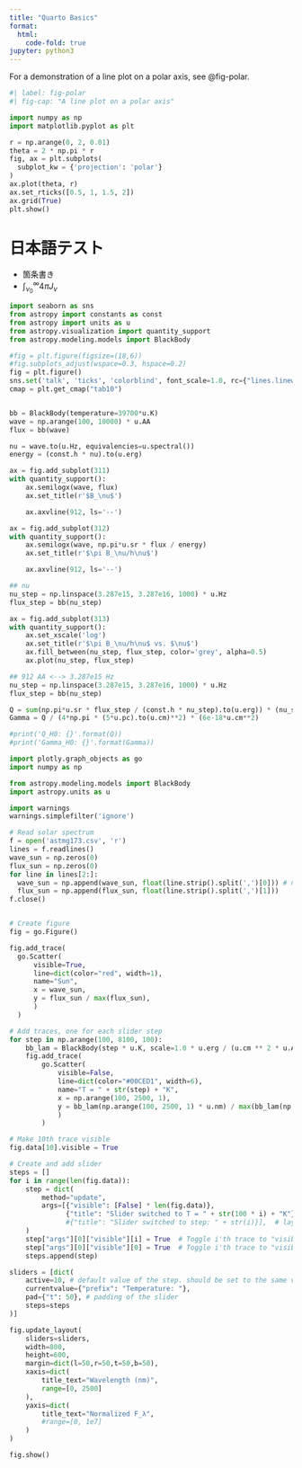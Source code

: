 ```yaml
---
title: "Quarto Basics"
format:
  html:
    code-fold: true
jupyter: python3
---
```


For a demonstration of a line plot on a polar axis, see @fig-polar.

```python
#| label: fig-polar
#| fig-cap: "A line plot on a polar axis"

import numpy as np
import matplotlib.pyplot as plt

r = np.arange(0, 2, 0.01)
theta = 2 * np.pi * r
fig, ax = plt.subplots(
  subplot_kw = {'projection': 'polar'} 
)
ax.plot(theta, r)
ax.set_rticks([0.5, 1, 1.5, 2])
ax.grid(True)
plt.show()
```

# 日本語テスト
- 箇条書き
- $\displaystyle \int_{\nu_0}^\infty 4\pi J_\nu$


```python

import seaborn as sns
from astropy import constants as const
from astropy import units as u
from astropy.visualization import quantity_support
from astropy.modeling.models import BlackBody

#fig = plt.figure(figsize=(18,6))
#fig.subplots_adjust(wspace=0.3, hspace=0.2)
fig = plt.figure()
sns.set('talk', 'ticks', 'colorblind', font_scale=1.0, rc={"lines.linewidth": 1.5, 'grid.linestyle': '--'})
cmap = plt.get_cmap("tab10")


bb = BlackBody(temperature=39700*u.K)
wave = np.arange(100, 10000) * u.AA
flux = bb(wave)

nu = wave.to(u.Hz, equivalencies=u.spectral())
energy = (const.h * nu).to(u.erg)

ax = fig.add_subplot(311)
with quantity_support():
    ax.semilogx(wave, flux)
    ax.set_title(r'$B_\nu$')

    ax.axvline(912, ls='--')

ax = fig.add_subplot(312)
with quantity_support():
    ax.semilogx(wave, np.pi*u.sr * flux / energy)
    ax.set_title(r'$\pi B_\nu/h\nu$')

    ax.axvline(912, ls='--')

## nu
nu_step = np.linspace(3.287e15, 3.287e16, 1000) * u.Hz
flux_step = bb(nu_step)

ax = fig.add_subplot(313)
with quantity_support():
    ax.set_xscale('log')
    ax.set_title(r'$\pi B_\nu/h\nu$ vs. $\nu$')
    ax.fill_between(nu_step, flux_step, color='grey', alpha=0.5)
    ax.plot(nu_step, flux_step)

## 912 AA <--> 3.287e15 Hz
nu_step = np.linspace(3.287e15, 3.287e16, 1000) * u.Hz
flux_step = bb(nu_step)

Q = sum(np.pi*u.sr * flux_step / (const.h * nu_step).to(u.erg)) * (nu_step[1] - nu_step[0]) * (10. * (696340*u.km).to(u.cm))**2 * 4*np.pi # 10太陽半径を仮定
Gamma = Q / (4*np.pi * (5*u.pc).to(u.cm)**2) * (6e-18*u.cm**2)

#print('Q_H0: {}'.format(Q))
#print('Gamma_H0: {}'.format(Gamma))
```


```python
import plotly.graph_objects as go
import numpy as np

from astropy.modeling.models import BlackBody
import astropy.units as u

import warnings
warnings.simplefilter('ignore')

# Read solar spectrum
f = open('astmg173.csv', 'r')
lines = f.readlines()
wave_sun = np.zeros(0)
flux_sun = np.zeros(0)
for line in lines[2:]:
  wave_sun = np.append(wave_sun, float(line.strip().split(',')[0])) # nm
  flux_sun = np.append(flux_sun, float(line.strip().split(',')[1]))
f.close()


# Create figure
fig = go.Figure()

fig.add_trace(
  go.Scatter(
      visible=True,
      line=dict(color="red", width=1),
      name="Sun",
      x = wave_sun,
      y = flux_sun / max(flux_sun),
      )
  )

# Add traces, one for each slider step
for step in np.arange(100, 8100, 100):
    bb_lam = BlackBody(step * u.K, scale=1.0 * u.erg / (u.cm ** 2 * u.AA * u.s * u.sr))
    fig.add_trace(
        go.Scatter(
            visible=False,
            line=dict(color="#00CED1", width=6),
            name="T = " + str(step) + "K",
            x = np.arange(100, 2500, 1),
            y = bb_lam(np.arange(100, 2500, 1) * u.nm) / max(bb_lam(np.arange(100, 2500, 1) * u.nm))
            )
        )

# Make 10th trace visible
fig.data[10].visible = True

# Create and add slider
steps = []
for i in range(len(fig.data)):
    step = dict(
        method="update",
        args=[{"visible": [False] * len(fig.data)},
              {"title": "Slider switched to T = " + str(100 * i) + "K"}],  # layout attribute
              #{"title": "Slider switched to step: " + str(i)}],  # layout attribute
    )
    step["args"][0]["visible"][i] = True  # Toggle i'th trace to "visible"
    step["args"][0]["visible"][0] = True  # Toggle i'th trace to "visible"
    steps.append(step)

sliders = [dict(
    active=10, # default value of the step. should be set to the same value with the above "fig.data[X].visible = True"
    currentvalue={"prefix": "Temperature: "},
    pad={"t": 50}, # padding of the slider
    steps=steps
)]

fig.update_layout(
    sliders=sliders,
    width=800,
    height=600,
    margin=dict(l=50,r=50,t=50,b=50),
    xaxis=dict(
        title_text="Wavelength (nm)",
        range=[0, 2500]
    ),
    yaxis=dict(
        title_text="Normalized F_λ",
        #range=[0, 1e7]
    )
)

fig.show()
```